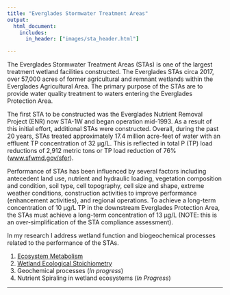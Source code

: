```yaml
---
title: "Everglades Stormwater Treatment Areas"
output:
  html_document:
    includes:
      in_header: ["images/sta_header.html"]

---
```


The Everglades Stormwater Treatment Areas (STAs) is one of the largest treatment wetland facilities constructed. The Everglades STAs circa 2017, over 57,000 acres of former agricultural and remnant wetlands within the Everglades Agricultural Area. The primary purpose of the STAs are to provide water quality treatment to waters entering the Everglades Protection Area.

The first STA to be constructed was the Everglades Nutrient Removal Project (ENR) now STA-1W and began operation mid-1993. As a result of this initial effort, additional STAs were constructed. Overall, during the past 20 years, STAs treated approximately 17.4 million acre-feet of water with an effluent TP concentration of 32 µg/L. This is reflected in total P (TP) load reductions of 2,912 metric tons or TP load reduction of 76% ([www.sfwmd.gov/sfer](www.sfwmd.gov/sfer){target="_blank"}).

Performance of STAs has been influenced by several factors including antecedent land use, nutrient and hydraulic loading, vegetation composition and condition, soil type, cell topography, cell size and shape, extreme weather conditions, construction activities to improve performance (enhancement activities), and regional operations. To achieve a long-term concentration of 10 µg/L TP in the downstream Everglades Protection Area, the STAs must achieve a long-term concentration of 13 µg/L (NOTE: this is an over-simplification of the STA compliance  assessment). 

In my research I address wetland function and biogeochemical processes related to the performance of the STAs. 

1. [Ecosystem Metabolism](https://swampthingpaul.github.io/ecometab.html){target="_blank"}
2. [Wetland Ecological Stoichiometry](https://swampthingpaul.github.io/ecostoich.html){target="_blank"}
3. Geochemical processes (_In progress_)
4. Nutrient Spiraling in wetland ecosystems (_In Progress_)

***